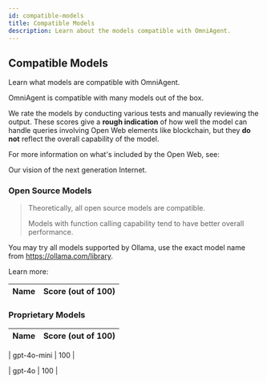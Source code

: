```yaml
---
id: compatible-models
title: Compatible Models
description: Learn about the models compatible with OmniAgent.
---
```


## Compatible Models

Learn what models are compatible with OmniAgent.

OmniAgent is compatible with many models out of the box.

We rate the models by conducting various tests and manually reviewing the output. These scores give a **rough indication** of how well the model can handle queries involving Open Web elements like blockchain, but they **do not** reflect the overall capability of the model.

For more information on what's included by the Open Web, see:

<LinkCard id="open-web" />

Our vision of the next generation Internet.

### Open Source Models

> Theoretically, all open source models are compatible.
>
> Models with function calling capability tend to have better overall performance.

You may try all models supported by Ollama, use the exact model name from https://ollama.com/library.

Learn more:

<LinkCard id="ollama" />

| Name | Score (out of 100) |
|------|-------------------|


### Proprietary Models

| Name | Score (out of 100) |
|------|-------------------|

| gpt-4o-mini | 100 |

| gpt-4o | 100 |
 
